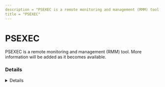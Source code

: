 ```yaml
---
description = "PSEXEC is a remote monitoring and management (RMM) tool. More information will be added as it becomes available."
title = "PSEXEC"
---
```




# PSEXEC

PSEXEC is a remote monitoring and management (RMM) tool. More information will be added as it becomes available.

### Details
<Details author={""}
         category={""}
         created={""}
         website={""}
         lastModified={"2024-02-09"}
         privileges={""}
         free={ false }
         verification={ false }
/>

#### Installation Paths
<Card code={ ["psexec.exe", "psexecsvc.exe"] }/>





### Forensic Artifacts




#### Network Artifacts
<EuiSpacer size="xl"/>
<NetworkArtifactsTable data={ [{"Description": "Known remote domains", "Domains": ["user_managed"], "Ports": []}] }/>




### Detections
- Detects potential network activity of PSEXEC RMM tool
  - [Sigma Rule](https://github.com/magicsword-io/LOLRMM/blob/main/detections/sigma/psexec_network_sigma.yml)
- Detects potential processes activity of PSEXEC RMM tool
  - [Sigma Rule](https://github.com/magicsword-io/LOLRMM/blob/main/detections/sigma/psexec_processes_sigma.yml)

### References
- [https://learn.microsoft.com/en-us/sysinternals/downloads/psexec](https://learn.microsoft.com/en-us/sysinternals/downloads/psexec)

